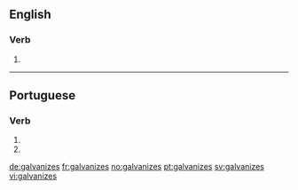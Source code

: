 ==English==

===Verb===
{{head|en|verb form}}

# {{en-third-person singular of|galvanize}}

----

==Portuguese==

===Verb===
{{pt-verb-form}}

# {{inflection of|galvanizar||2|s|pres|subj|lang=pt}}
# {{inflection of|galvanizar||2|s|negative|impr|lang=pt}}

[[de:galvanizes]]
[[fr:galvanizes]]
[[no:galvanizes]]
[[pt:galvanizes]]
[[sv:galvanizes]]
[[vi:galvanizes]]